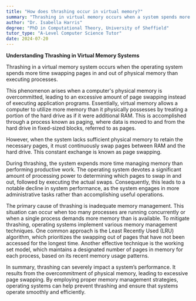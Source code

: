 ```yaml
---
title: "How does thrashing occur in virtual memory?"
summary: "Thrashing in virtual memory occurs when a system spends more time swapping pages than executing processes."
author: "Dr. Isabella Harris"
degree: "PhD in Computational Theory, University of Sheffield"
tutor_type: "A-Level Computer Science Tutor"
date: 2024-07-20
---
```


**Understanding Thrashing in Virtual Memory Systems**

Thrashing in a virtual memory system occurs when the operating system spends more time swapping pages in and out of physical memory than executing processes. 

This phenomenon arises when a computer's physical memory is overcommitted, leading to an excessive amount of page swapping instead of executing application programs. Essentially, virtual memory allows a computer to utilize more memory than it physically possesses by treating a portion of the hard drive as if it were additional RAM. This is accomplished through a process known as paging, where data is moved to and from the hard drive in fixed-sized blocks, referred to as pages.

However, when the system lacks sufficient physical memory to retain the necessary pages, it must continuously swap pages between RAM and the hard drive. This constant exchange is known as page swapping.

During thrashing, the system expends more time managing memory than performing productive work. The operating system devotes a significant amount of processing power to determining which pages to swap in and out, followed by executing the actual swaps. Consequently, this leads to a notable decline in system performance, as the system engages in more administrative tasks rather than accomplishing useful operations.

The primary cause of thrashing is inadequate memory management. This situation can occur when too many processes are running concurrently or when a single process demands more memory than is available. To mitigate thrashing, operating systems implement various memory management techniques. One common approach is the Least Recently Used (LRU) algorithm, which prioritizes the swapping out of pages that have not been accessed for the longest time. Another effective technique is the working set model, which maintains a designated number of pages in memory for each process, based on its recent memory usage patterns.

In summary, thrashing can severely impact a system’s performance. It results from the overcommitment of physical memory, leading to excessive page swapping. By employing proper memory management strategies, operating systems can help prevent thrashing and ensure that systems operate smoothly and efficiently.
    